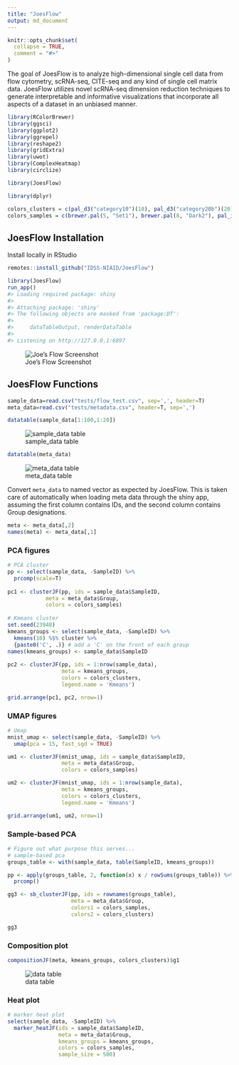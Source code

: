 ```yaml
---
title: "JoesFlow"
output: md_document
---
```


```r
knitr::opts_chunk$set(
  collapse = TRUE,
  comment = "#>"
)
```


The goal of JoesFlow is to analyze high-dimensional single cell data from flow cytometry, scRNA-seq, CITE-seq and any kind of single cell matrix data. JoesFlow utilizes novel scRNA-seq dimension reduction techniques to generate interpretable and informative visualizations that incorporate all aspects of a dataset in an unbiased manner.

```r
library(RColorBrewer)
library(ggsci)
library(ggplot2)
library(ggrepel)
library(reshape2)
library(gridExtra)
library(uwot)
library(ComplexHeatmap)
library(circlize)

library(JoesFlow)

library(dplyr)

colors_clusters = c(pal_d3("category10")(10), pal_d3("category20b")(20), pal_igv("default")(51))
colors_samples = c(brewer.pal(5, "Set1"), brewer.pal(8, "Dark2"), pal_igv("default")(51))

```


## JoesFlow Installation

Install locally in RStudio
``` r
remotes::install_github("IDSS-NIAID/JoesFlow")
```

```r
library(JoesFlow)
run_app()
#> Loading required package: shiny
#> 
#> Attaching package: 'shiny'
#> The following objects are masked from 'package:DT':
#> 
#>     dataTableOutput, renderDataTable
#> 
#> Listening on http://127.0.0.1:6897
```

![Joe's Flow Screenshot](README_files/setup-1.png)

## JoesFlow Functions

```r
sample_data=read.csv("tests/flow_test.csv", sep=',', header=T)
meta_data=read.csv("tests/metadata.csv", header=T, sep=',')
```

```r
datatable(sample_data[1:100,1:20])
```

![sample_data table](README_files/test_data-1.png)

```r
datatable(meta_data)
```

![meta_data table](README_files/test_data-2.png)

Convert `meta_data` to named vector as expected by JoesFlow. This is taken care of automatically when loading meta data through the shiny app, assuming the first column contains IDs, and the second column contains Group designations.

```r
meta <- meta_data[,2]
names(meta) <- meta_data[,1]
```


### PCA figures

```r

# PCA cluster
pp <- select(sample_data, -SampleID) %>%
  prcomp(scale=T)
  
pc1 <- clusterJF(pp, ids = sample_data$SampleID, 
            meta = meta_data$Group, 
            colors = colors_samples)
 
# Kmeans cluster
set.seed(23948)
kmeans_groups <- select(sample_data, -SampleID) %>%
  kmeans(10) %$% cluster %>%
  {paste0('C', .)} # add a 'C' on the front of each group
names(kmeans_groups) <- sample_data$SampleID
  
pc2 <- clusterJF(pp, ids = 1:nrow(sample_data),
                 meta = kmeans_groups,
                 colors = colors_clusters,
                 legend.name = 'Kmeans')

grid.arrange(pc1, pc2, nrow=1)
```

### UMAP figures

```r

# Umap
mnist_umap <- select(sample_data, -SampleID) %>%
  umap(pca = 15, fast_sgd = TRUE)

um1 <- clusterJF(mnist_umap, ids = sample_data$SampleID,
                 meta = meta_data$Group,
                 colors = colors_samples)

um2 <- clusterJF(mnist_umap, ids = 1:nrow(sample_data),
                 meta = kmeans_groups,
                 colors = colors_clusters,
                 legend.name = 'Kmeans')

grid.arrange(um1, um2, nrow=1)
```

### Sample-based PCA

```r
# Figure out what purpose this serves...
# sample-based pca
groups_table <- with(sample_data, table(SampleID, kmeans_groups))

pp <- apply(groups_table, 2, function(x) x / rowSums(groups_table)) %>%
  prcomp()

gg3 <- sb_clusterJF(pp, ids = rownames(groups_table),
                    meta = meta_data$Group,
                    colors1 = colors_samples,
                    colors2 = colors_clusters)

gg3
```

### Composition plot

```r
compositionJF(meta, kmeans_groups, colors_clusters)$g1
```

![data table](README_files/comp_plot-2.png)

### Heat plot

```r
# marker heat plot
select(sample_data, -SampleID) %>%
  marker_heatJF(ids = sample_data$SampleID,
                meta = meta_data$Group,
                kmeans_groups = kmeans_groups,
                colors = colors_samples,
                sample_size = 500)
```